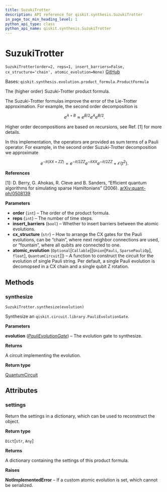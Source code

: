 ```yaml
---
title: SuzukiTrotter
description: API reference for qiskit.synthesis.SuzukiTrotter
in_page_toc_min_heading_level: 1
python_api_type: class
python_api_name: qiskit.synthesis.SuzukiTrotter
---
```


# SuzukiTrotter

<span id="qiskit.synthesis.SuzukiTrotter" />

`SuzukiTrotter(order=2, reps=1, insert_barriers=False, cx_structure='chain', atomic_evolution=None)` [GitHub](https://github.com/qiskit/qiskit/tree/stable/0.20/qiskit/synthesis/evolution/suzuki_trotter.py "view source code")

Bases: `qiskit.synthesis.evolution.product_formula.ProductFormula`

The (higher order) Suzuki-Trotter product formula.

The Suzuki-Trotter formulas improve the error of the Lie-Trotter approximation. For example, the second order decomposition is

$$
e^{A + B} \approx e^{B/2} e^{A} e^{B/2}.
$$

Higher order decompositions are based on recursions, see Ref. \[1] for more details.

In this implementation, the operators are provided as sum terms of a Pauli operator. For example, in the second order Suzuki-Trotter decomposition we approximate

$$
e^{-it(XX + ZZ)} = e^{-it/2 ZZ}e^{-it XX}e^{-it/2 ZZ} + \mathcal{O}(t^2).
$$

**References**

\[1]: D. Berry, G. Ahokas, R. Cleve and B. Sanders, “Efficient quantum algorithms for simulating sparse Hamiltonians” (2006). [arXiv:quant-ph/0508139](https://arxiv.org/abs/quant-ph/0508139)

**Parameters**

*   **order** (`int`) – The order of the product formula.
*   **reps** (`int`) – The number of time steps.
*   **insert\_barriers** (`bool`) – Whether to insert barriers between the atomic evolutions.
*   **cx\_structure** (`str`) – How to arrange the CX gates for the Pauli evolutions, can be “chain”, where next neighbor connections are used, or “fountain”, where all qubits are connected to one.
*   **atomic\_evolution** (`Optional`\[`Callable`\[\[`Union`\[`Pauli`, `SparsePauliOp`], `float`], `QuantumCircuit`]]) – A function to construct the circuit for the evolution of single Pauli string. Per default, a single Pauli evolution is decomopsed in a CX chain and a single qubit Z rotation.

## Methods

### synthesize

<span id="qiskit.synthesis.SuzukiTrotter.synthesize" />

`SuzukiTrotter.synthesize(evolution)`

Synthesize an `qiskit.circuit.library.PauliEvolutionGate`.

**Parameters**

**evolution** ([*PauliEvolutionGate*](qiskit.circuit.library.PauliEvolutionGate "qiskit.circuit.library.PauliEvolutionGate")) – The evolution gate to synthesize.

**Returns**

A circuit implementing the evolution.

**Return type**

[QuantumCircuit](qiskit.circuit.QuantumCircuit "qiskit.circuit.QuantumCircuit")

## Attributes

<span id="qiskit.synthesis.SuzukiTrotter.settings" />

### settings

Return the settings in a dictionary, which can be used to reconstruct the object.

**Return type**

`Dict`\[`str`, `Any`]

**Returns**

A dictionary containing the settings of this product formula.

**Raises**

**NotImplementedError** – If a custom atomic evolution is set, which cannot be serialized.

